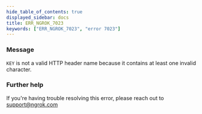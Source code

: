 ```yaml
---
hide_table_of_contents: true
displayed_sidebar: docs
title: ERR_NGROK_7023
keywords: ["ERR_NGROK_7023", "error 7023"]
---
```


### Message

`KEY` is not a valid HTTP header name because it contains at least one invalid character.

### Further help

If you're having trouble resolving this error, please reach out to [support@ngrok.com](mailto:support@ngrok.com?subject=Help%20with%20ERR_NGROK_7023)
